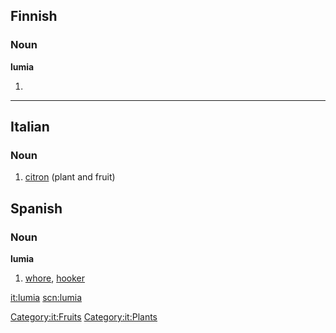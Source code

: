 ==Finnish==

===Noun===
'''lumia'''

# {{fi-form of|type=noun|case=partitive|pl=plural|[[lumi]]}}

----

==Italian==

===Noun===
{{it-noun|lumi|f|a|e}}

# [[citron]] (plant and fruit)

[[Category:it:Fruits]]
[[Category:it:Plants]]

==Spanish==
===Noun===
'''lumia'''
# [[whore]], [[hooker]]

[[it:lumia]]
[[scn:lumia]]